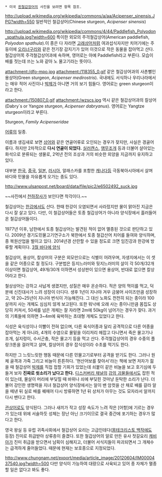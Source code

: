  * 미국 [[흰철갑장어]]의 사진을 보려면 항목 참조.

http://upload.wikimedia.org/wikipedia/commons/a/aa/Acipenser_sinensis.JPG?width=550
일반적인 철갑상어(Chinese sturgeon, ''Acipenser sinensis'')

http://upload.wikimedia.org/wikipedia/commons/4/44/Paddlefish_Polyodon_spathula.jpg?width=600
특이한 외모의 주걱철갑상어(American paddlefish, ''Polyodon spathula'').이 종은 다 자라면 [[고래상어]]처럼 여과섭식자지만 치어기에는 주둥이에 [[오리너구리]]와 같은 전기장 감지기가 있어 이것으로 작은 동물을 잡아먹고 산다. 철갑상어목 주걱철갑상어과에 속하며, 영어로는 아예 Paddlefish라고 부른다. 모습이 배를 젓는데 쓰는 노와 같아 노 물고기라는 뜻이다.

attachment:/dfo-mpo.jpg
attachment:/118355_0.gif
같은 철갑상어과의 사촌뻘인 용상어(Green sturgeon, ''Acipenser medirostris''). 국내에도 서식하나 우리나라에서는 매우 적어 사진이나 [[박제]]가 아니면 거의 보기 힘들다. 영어로는 green sturgeon이라고 한다.

attachment:/150807_0.gif
attachment:/wzscs.jpg
역시 같은 철갑상어과의 칼상어(Dabry`s or Yangze sturgeon, ''Acipenser dabryanus''). 영어로는 Yangtze sturgeon이라고 부른다.

Sturgeon, ''Family Acipenseridae''

[[어류]]의 일종.

이름과 생김새로 보면 [[상어]]와 같은 연골어류로 오인되는 경우가 잦지만, 사실은 경골어류다. 하지만 2차적으로 '''다시 연골이 되었다.''' [[실러캔스]], [[앵무조개]] 등과 더불어 살아있는 화석으로 분류되는 생물로, 2억년 전의 조상과 거의 비슷한 외양을 지금까지 유지하고 있다.

대부분 [[한국]], [[중국]], [[일본]], [[러시아]], 알래스카를 포함한 [[캐나다]]등 극동북아시아에서 살며 바다와 민물을 자유롭게 오가는 종도 있다.

http://www.ulsanpost.net/board/data/file/pic2/e6502492_suck.jpg

~~사진에서 [[이만기|천하장사]]가 보인다면 착각이다.~~

철갑상어는 [[한강]]에서도 산다. 한때 한강이 오염되면서 사라젔지만 물이 맑아진 지금은 다시 잘 살고 있다. 다만, 이 철갑상어들은 토종 철갑상어가 아니라 양식장에서 흘러들어온 철갑상어들이다.

1977년 이후, 남한에서 토종 철갑상어는 발견된 적이 없어 멸종된 것으로 판단하고 있다. 2009년 경기도민물고기연구소가 북한에서 토종 철갑산어 치어를 들여와 양식하며, 종 복원산업을 벌이고 있다. 2014년경 산란할 수 있을 정도로 크면 임진강과 한강에 방류할 계획이다. [http://view.asiae.co.kr/news/view.htm?idxno=2014031308502583698 3월 바다에 양식]

철갑상어, 용상어, 칼상어의 구분은 외모만으로는 식별이 어려우며, 자생지에서는 이 셋을 같은 어종으로 칠 정도다. 구분법은 등지느러미와 뒷지느러미의 살이 각 50개/32개 이상이면 철갑상어, 49개/30개 이하면서 성상판이 있으면 용상어, 반대로 없으면 칼상어라고 한다.

철상상어는 강하고 사납게 생겼지만, 성질은 매우 온순하다. 적은 양의 먹이를 먹고, 덕분에 신진대사가 느려 성장이 더디다. 생후 1년이 지나야 겨우 금붕어 사이즈만큼 성장하고, 약 20~25년이 지나야 번식이 가능해진다. 그 대신 노화도 천천히 되는 종이라 100살까지 사는 개체도 심심치 않게 보고된다. 또한 워낙에 오래 사는 종이니만큼 몸집도 상당히 커져서, 50세를 넘은 개체는 잘 자라면 2m에 50kg이 넘어가는 경우가 잦다. 과거의 기록들에 의하면 3~4m에 육박하는 초대형 개체도 있었다고 한다.

식성은 육식성이나 이빨이 전혀 없으며, 다른 육식어종과 달리 공격적으로 다른 어종을 잡아먹는 게 아니라, 4개의 수염으로 물밑을 이리저리 헤잡고 다니면서 죽은 물고기나 조개, 실지렁이, 수서곤충, 작은 물고기 등을 먹고 산다. 주걱철갑상어의 경우 수중의 플랑크톤을 걸러먹고 살며, 칼상어의 경우 잡식성이라 수초를 먹기도 한다.

하지만 그 느릿느릿한 행동 때문에 다른 민물고기로부터 공격을 받기도 한다. 그러나 원체 골격과 가죽 그리고 비늘이 튼튼하다. '현산어보를 찾아서'라는 책에 보면 저자가 젊을 때 철갑상어 [[박제]]를 직접 접할 기회가 있었는데 쇠붙이 같은 비늘을 보고 호기심에 두들겨 보자 '''진짜로 쇳소리가 났다고 한다.''' [[디스커버리 채널]]의 [[강의 괴물들]]에서도 잡힌 적이 있는데, 물살이 머리에 부딪힐 때 바위나 쇠에 부딪힌 것마냥 둔탁한 소리가 난다. 더불어 강인한 생명력을 지녀 철갑상어 양식장에서는 알이 밴 암컷을 산 채로 배를 갈라 알을 떼낸 뒤 실로 배를 꿰매어 다시 방류하면 1년 뒤 상처가 아무는 것도 모자라서 알까지 다시 밴다고 한다.

[[관상어]]로도 양식된다. 그러나 새끼가 작고 성장 속도가 느려 작은 [어항]에 기르는 경우가 있는데 위에 서술하듯 성체는 장난 아닌 크기이므로 결국 중간에 포기하는 경우가 많다고 한다.

영국 왕실 등 유럽 귀족사회에서 철갑상어 요리는 고급인데다([[몽테크리스토 백작]]에도 등장) 진미로 취급받아 상류층이 즐겼다. 또한 철갑상어의 알로 만든 유사 젓갈요리 [[캐비아]]가 진미 취급을 받으면서 남획이 심해지고, 더불어 서식지들이 파괴되면서 그 개체수는 급격하게 줄어들었다. 때문에 현재는 보호종으로 지정되었다.

http://www.chungnam.net/export/media/article_image/20120604/IM0000437540.jpg?width=500
다만 양식이 가능하여 대량으로 사육되고 있어 종 자체가 멸종할 일은 없다고 봐도 좋다.
